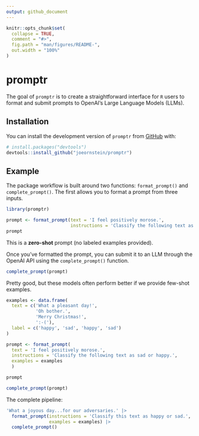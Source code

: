 ```yaml
---
output: github_document
---
```


<!-- README.md is generated from README.Rmd. Please edit that file -->

```r
knitr::opts_chunk$set(
  collapse = TRUE,
  comment = "#>",
  fig.path = "man/figures/README-",
  out.width = "100%"
)
```

# promptr

<!-- badges: start -->
<!-- badges: end -->

The goal of `promptr` is to create a straightforward interface for `R` users to format and submit prompts to OpenAI's Large Language Models (LLMs).

## Installation

You can install the development version of `promptr` from [GitHub](https://github.com/) with:

``` r
# install.packages("devtools")
devtools::install_github("joeornstein/promptr")
```

## Example

The package workflow is built around two functions: `format_prompt()` and `complete_prompt()`. The first allows you to format a prompt from three inputs.

```r
library(promptr)

prompt <- format_prompt(text = 'I feel positively morose.', 
                        instructions = 'Classify the following text as sad or happy.')
prompt
```

This is a **zero-shot** prompt (no labeled examples provided).

Once you've formatted the prompt, you can submit it to an LLM through the OpenAI API using the `complete_prompt()` function. 

```r
complete_prompt(prompt)
```

Pretty good, but these models often perform better if we provide few-shot examples.

```r
examples <- data.frame(
  text = c('What a pleasant day!', 
           'Oh bother.',
           'Merry Christmas!',
           ':-('),
  label = c('happy', 'sad', 'happy', 'sad')
)

prompt <- format_prompt(
  text = 'I feel positively morose.', 
  instructions = 'Classify the following text as sad or happy.',
  examples = examples
  )

prompt

complete_prompt(prompt)
```

The complete pipeline:

```r
'What a joyous day...for our adversaries.' |> 
  format_prompt(instructions = 'Classify this text as happy or sad.',
                examples = examples) |> 
  complete_prompt()
```

